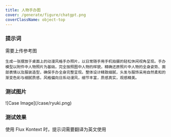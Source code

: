 ```yaml
---
title: 人物手办图
cover: /generate/figure/chatgpt.png
coverClassName: object-top
---
```


### 提示词

需要上传参考图

```text
生成一张摆放于桌面上的动漫风格手办照片，以日常随手用手机拍摄的轻松休闲视角呈现。手办模型以附件中人物照片为基础，完全按照图中人物的样貌，精确还原照片中人物的全身姿势、面部表情以及服装造型，确保手办全身完整呈现。整体设计精致细腻，头发与服饰采用自然柔和的渐变色彩与细腻质感，风格偏向日系动漫风，细节丰富，质感真实，观感精美。
```

### 测试图片

<div className="w-[30%] mx-auto">
![Case Image](/case/ryuki.png)
</div>

### 测试效果


<Callout>使用 Flux Kontext 时，提示词需要翻译为英文使用</Callout>

<ImagePreview>
  <ImageCase imageUrl="/generate/figure/chatgpt.png" modelName="ChatGPT" />
  <ImageCase imageUrl="/generate/figure/doubao.png" modelName="豆包" />
  <ImageCase imageUrl="/generate/figure/jimeng.jpeg" modelName="即梦" />
  <ImageCase imageUrl="/generate/figure/flux-kontext.png" modelName="Flux Kontext" />
</ImagePreview>

